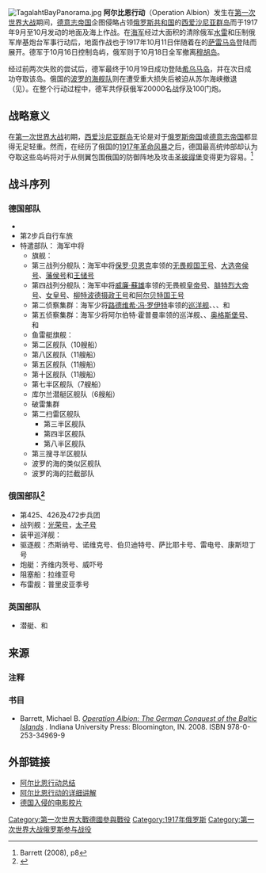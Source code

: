 {{Infobox military conflict
|conflict= 阿尔比恩行动
|image=[[File:Operation_Albion_Map.jpg|300px]]
|caption=阿尔比恩行动的两栖作战图
|partof=[[第一次世界大战|第一次世界大战]]
|date=1917年9月29日－1917年10月20日
|place=[[波罗的海|波罗的海]]
|coordinates = {{Coord|58|30|N|23|0|E|type:isle_region:EE_dim:200km|display=title}}
|result= 德国获胜
|combatant1= [[Image:Flag_of_the_German_Empire.svg|22px]] [[德意志帝国|德意志帝国]]
|combatant2= {{flagdeco|Russia}} [[俄罗斯共和国|俄罗斯共和国]]<br>{{flagicon|United Kingdom}} [[英国|英国]]
|commander1= {{flagicon|German Empire}} {{link-en|奥斯卡·冯·胡蒂尔|Oskar von Hutier}}<br>{{flagicon|German Empire}} {{link-en|胡戈·冯·卡滕|Hugo von Kathen}}<br>{{flagicon|German Empire}} {{link-en|路德维希·冯·埃斯托夫|Ludwig von Estorff}}<br/>{{flagicon|German Empire|naval}} {{link-en|艾尔哈德·施密特|Erhard Schmidt (admiral)}}
|commander2= {{flagicon|Russia|naval}} {{link-en|米卡伊·巴希列夫|Mikhail Bakhirev}}<br/>{{flagicon|Russia|naval}} {{link-en|瓦西里·阿尔特法特|Vasili Altfater}}
|strength1= 1艘战列巡洋舰<br>
10艘战列舰<br>
9艘轻巡洋舰<br>
1艘布雷巡洋舰<br>
50艘鱼雷艇<br>
6艘潜艇<br>
19艘运输船<br>
6架飞艇<br>
102架战斗机<br>
24500名士兵<br>
8500匹马<br>
2400台车辆<br>
150挺机关枪<br>
54门炮<br>
12门迫击炮及弹药
|strength2= 2艘战列舰<br>
2艘巡洋舰<br>
1艘装甲巡洋舰<br>
3艘炮艇<br>
21艘驱逐舰<br>
3艘潜艇<br>
约24000名士兵
|casualties1= 1艘鱼雷舰<br>
7艘扫雷艇<br>
9艘拖捞船及小型车辆<br>
多数舰只遭水雷破坏<br>
5架飞机遭击落<br>
156人死亡及60人受伤（海军）<br>
54人死亡及141受伤（陆军）
|casualties2= 战列舰[[光榮號戰艦|光荣号]]沉没<br/> 驱逐舰雷电号沉没<br/>潜艇{{link-en|C32号潜艇|HMS C32|C32号}}沉没<br>
20130人被俘<br>
141门炮（47门重炮）<br>
130挺机关枪<br>
40架飞机}}
{{Campaignbox Eastern Front (World War I)}}
{{Campaignbox 波羅的海戰區（第一次世界大戰）}}
[[Image:TagalahtBayPanorama.jpg|thumb]]
'''阿尔比恩行动'''（Operation Albion）发生在[[第一次世界大战|第一次世界大战]]期间，[[德意志帝国|德意志帝国]]企图侵略占领[[俄罗斯共和国|俄罗斯共和国]]的[[西爱沙尼亚群岛|西爱沙尼亚群岛]]而于1917年9月至10月发动的地面及海上作战。在[[德意志帝国海军|海军]]经过大面积的清除俄军[[水雷|水雷]]和压制俄军岸基炮台军事行动后，地面作战也于1917年10月11日伴随着在{{link-en|塔加拉赫湾|Tagalaht}}的[[萨雷马岛|萨雷马岛]]登陆而展开。德军于10月16日控制岛屿，俄军则于10月18日全军撤离[[穆胡岛|穆胡岛]]。

经过前两次失败的尝试后，德军最终于10月19日成功登陆[[希乌马岛|希乌马岛]]，并在次日成功夺取该岛。俄国的[[波罗的海舰队|波罗的海舰队]]则在遭受重大损失后被迫从苏尔海峡撤退（见{{link-en|穆胡岛海战|Battle of Moon Sound}}）。在整个行动过程中，德军共俘获俄军20000名战俘及100门炮。

==战略意义==
在[[第一次世界大战|第一次世界大战]]初期，[[西爱沙尼亚群岛|西爱沙尼亚群岛]]无论是对于[[俄罗斯帝国|俄罗斯帝国]]或[[德意志帝国|德意志帝国]]都显得无足轻重。然而，在经历了俄国的[[俄国二月革命|1917年革命风暴]]之后，德国最高统帅部却认为夺取这些岛屿将对于从侧翼包围俄国的防御阵地及攻击[[圣彼得堡|圣彼得堡]]变得更为容易。<ref>Barrett (2008), p8</ref>

==战斗序列==
===德国部队===
* {{link-en|德意志帝国陆军第42师|42nd Division (German Empire)|陆军第42师}}
* 第2步兵自行车旅
* 特遣部队： 海军中将{{link-en|艾尔哈德·施密特|Erhard Schmidt (admiral)}}
** 旗舰：{{link-en|毛奇号战列舰|SMS Moltke}}
** 第三战列分舰队：海军中将[[保罗·贝恩克|保罗·贝恩克]]率领的[[无畏舰|无畏舰]][[国王号战列舰|国王号]]、[[大选帝侯号战列舰|大选帝侯号]]、[[藩侯号战列舰|藩侯号]]和[[王储号战列舰|王储号]]
** 第四战列分舰队：海军中将[[威廉·蘇雄|威廉·蘇雄]]率领的无畏舰[[皇帝号战列舰|皇帝号]]、[[腓特烈大帝号战列舰|腓特烈大帝号]]、[[女皇号战列舰|女皇号]]、[[柳特波德摄政王号战列舰|柳特波德摄政王号]]和[[阿尔贝特国王号战列舰|阿尔贝特国王号]]
** 第二侦察集群：海军少将[[路德维希·冯·罗伊特|路德维希·冯·罗伊特]]率领的[[巡洋舰|巡洋舰]]{{link-en|柯尼斯堡号巡洋舰|SMS Königsberg (1915)|柯尼斯堡号}}、{{link-en|卡尔斯鲁厄号巡洋舰|SMS Karlsruhe (1916)|卡尔斯鲁厄号}}、{{link-en|但泽号巡洋舰|SMS Danzig|但泽号}}、{{link-en|法兰克福号巡洋舰|SMS Frankfurt|法兰克福号}}和{{link-en|纽伦堡号巡洋舰|SMS Nürnberg (1916)|纽伦堡号}}
** 第五侦察集群：海军少将阿尔伯特·霍普曼率领的巡洋舰{{link-en|科尔贝格号巡洋舰|SMS Kolberg|科尔贝格号}}、{{link-en|斯特拉斯堡号巡洋舰|SMS Strassburg|斯特拉斯堡号}}、[[奥格斯堡号巡洋舰|奥格斯堡号]]、{{link-en|鹦鹉螺号布雷巡洋舰|SMS Nautilus|鹦鹉螺号}}和{{link-en|闪电号通报舰|SMS Blitz|闪电号}}
** 鱼雷艇旗舰：{{link-en|埃姆登号轻巡洋舰|SMS Emden (1916)|埃姆登号}}
** 第二区舰队（10艘船）
** 第八区舰队（11艘船）
** 第五区舰队（11艘船）
** 第十区舰队（11艘船）
** 第七半区舰队（7艘船）
** 库尔兰潜艇区舰队（6艘船）
** 破雷集群
** 第二扫雷区舰队
*** 第三半区舰队
*** 第四半区舰队
*** 第八半区舰队
** 第三搜寻半区舰队
** 波罗的海的类似区舰队
** 波罗的海的拦截部队

===俄国部队<ref>{{Cite web |url=http://www.gwpda.org/naval/albion1.htm |title=Operation Albion: The Attack On The Baltic Islands |access-date=2015-07-20 |archive-date=2020-11-12 |archive-url=https://web.archive.org/web/20201112003332/http://www.gwpda.org/naval/albion1.htm |dead-url=no }}</ref>===
* 第425、426及472步兵团
* 战列舰：[[光榮號戰艦|光荣号]]，[[太子号战列舰|太子号]]
* 装甲巡洋舰：{{link-en|马卡罗夫将军号装甲巡洋舰|Russian cruiser Admiral Makarov|马卡罗夫将军号}}
* 驱逐舰：杰斯纳号、诺维克号、伯贝迪特号、萨比耶卡号、雷电号、康斯坦丁号
* 炮艇：齐维内茨号、威吓号
* 阻塞船：拉维亚号
* 布雷舰：普里皮亚季号

===英国部队===
* 潜艇{{link-en|C26号潜艇|HMS C26|C26号}}、{{link-en|C27号潜艇|HMS C27|C27号}}和{{link-en|C32号潜艇|HMS C32|C32号}}

==来源==

===注释===
{{Reflist}}

===书目===
* Barrett, Michael B. [http://www.iupress.indiana.edu/catalog/product_info.php?products_id=57467 ''Operation Albion: The German Conquest of the Baltic Islands''] {{Wayback|url=http://www.iupress.indiana.edu/catalog/product_info.php?products_id=57467 |date=20090805194608 }}. Indiana University Press: Bloomington, IN. 2008. ISBN 978-0-253-34969-9

==外部链接==
{{Commons category|Operation Albion}}
* [http://www.russianwarrior.com/STMMain.htm?1914_History_1917.htm  阿尔比恩行动总结] {{Wayback|url=http://www.russianwarrior.com/STMMain.htm?1914_History_1917.htm |date=20150924092908 }}
* [http://www.gwpda.org/naval/albion.htm 阿尔比恩行动的详细讲解] {{Wayback|url=http://www.gwpda.org/naval/albion.htm |date=20191106183839 }}
* [https://web.archive.org/web/20131221213556/http://www.filmportal.de/en/node/754504/video/1214159 德国入侵的电影胶片]

{{第一次世界大战}}

[[Category:第一次世界大戰德國參與戰役|Category:第一次世界大戰德國參與戰役]]
[[Category:1917年俄罗斯|Category:1917年俄罗斯]]
[[Category:第一次世界大战俄罗斯参与战役|Category:第一次世界大战俄罗斯参与战役]]